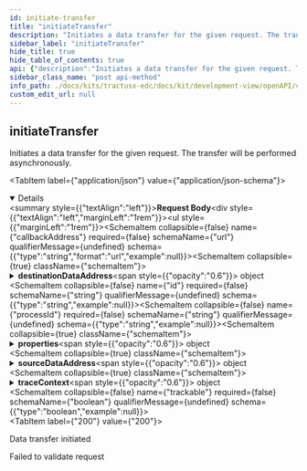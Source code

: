```yaml
---
id: initiate-transfer
title: "initiateTransfer"
description: "Initiates a data transfer for the given request. The transfer will be performed asynchronously."
sidebar_label: "initiateTransfer"
hide_title: true
hide_table_of_contents: true
api: {"description":"Initiates a data transfer for the given request. The transfer will be performed asynchronously.","operationId":"initiateTransfer","requestBody":{"content":{"application/json":{"schema":{"type":"object","example":null,"properties":{"callbackAddress":{"type":"string","format":"url","example":null},"destinationDataAddress":{"type":"object","example":null,"properties":{"properties":{"type":"object","additionalProperties":{"type":"string","example":null},"example":null}},"title":"DataAddress"},"id":{"type":"string","example":null},"processId":{"type":"string","example":null},"properties":{"type":"object","additionalProperties":{"type":"string","example":null},"example":null},"sourceDataAddress":{"type":"object","example":null,"properties":{"properties":{"type":"object","additionalProperties":{"type":"string","example":null},"example":null}},"title":"DataAddress"},"traceContext":{"type":"object","additionalProperties":{"type":"string","example":null},"example":null},"trackable":{"type":"boolean","example":null}},"title":"DataFlowRequest"}}}},"responses":{"200":{"description":"Data transfer initiated"},"400":{"description":"Failed to validate request"}},"tags":["Data Plane control API"],"method":"post","path":"/transfer","jsonRequestBodyExample":null,"info":{"title":"EDC Data Plane API","description":null,"version":"0.0.1-SNAPSHOT"},"postman":{"name":"initiate Transfer","description":{"content":"Initiates a data transfer for the given request. The transfer will be performed asynchronously.","type":"text/plain"},"url":{"path":["transfer"],"host":["{{baseUrl}}"],"query":[],"variable":[]},"header":[{"key":"Content-Type","value":"application/json"}],"method":"POST","body":{"mode":"raw","raw":"\"\"","options":{"raw":{"language":"json"}}}}}
sidebar_class_name: "post api-method"
info_path: ./docs/kits/tractusx-edc/docs/kit/development-view/openAPI/control-api/data-plane-api/edc-data-plane-api
custom_edit_url: null
---
```



## initiateTransfer



Initiates a data transfer for the given request. The transfer will be performed asynchronously.

<MimeTabs><TabItem label={"application/json"} value={"application/json-schema"}><details style={{}} data-collapsed={false} open={true}><summary style={{"textAlign":"left"}}><strong>Request Body</strong></summary><div style={{"textAlign":"left","marginLeft":"1rem"}}></div><ul style={{"marginLeft":"1rem"}}><SchemaItem collapsible={false} name={"callbackAddress"} required={false} schemaName={"url"} qualifierMessage={undefined} schema={{"type":"string","format":"url","example":null}}></SchemaItem><SchemaItem collapsible={true} className={"schemaItem"}><details style={{}}><summary style={{}}><strong>destinationDataAddress</strong><span style={{"opacity":"0.6"}}> object</span></summary><div style={{"marginLeft":"1rem"}}><SchemaItem collapsible={true} className={"schemaItem"}><details style={{}}><summary style={{}}><strong>properties</strong><span style={{"opacity":"0.6"}}> object</span></summary><div style={{"marginLeft":"1rem"}}><li><div><code>property name*</code><span style={{"opacity":"0.6"}}> string</span></div></li></div></details></SchemaItem></div></details></SchemaItem><SchemaItem collapsible={false} name={"id"} required={false} schemaName={"string"} qualifierMessage={undefined} schema={{"type":"string","example":null}}></SchemaItem><SchemaItem collapsible={false} name={"processId"} required={false} schemaName={"string"} qualifierMessage={undefined} schema={{"type":"string","example":null}}></SchemaItem><SchemaItem collapsible={true} className={"schemaItem"}><details style={{}}><summary style={{}}><strong>properties</strong><span style={{"opacity":"0.6"}}> object</span></summary><div style={{"marginLeft":"1rem"}}><li><div><code>property name*</code><span style={{"opacity":"0.6"}}> string</span></div></li></div></details></SchemaItem><SchemaItem collapsible={true} className={"schemaItem"}><details style={{}}><summary style={{}}><strong>sourceDataAddress</strong><span style={{"opacity":"0.6"}}> object</span></summary><div style={{"marginLeft":"1rem"}}><SchemaItem collapsible={true} className={"schemaItem"}><details style={{}}><summary style={{}}><strong>properties</strong><span style={{"opacity":"0.6"}}> object</span></summary><div style={{"marginLeft":"1rem"}}><li><div><code>property name*</code><span style={{"opacity":"0.6"}}> string</span></div></li></div></details></SchemaItem></div></details></SchemaItem><SchemaItem collapsible={true} className={"schemaItem"}><details style={{}}><summary style={{}}><strong>traceContext</strong><span style={{"opacity":"0.6"}}> object</span></summary><div style={{"marginLeft":"1rem"}}><li><div><code>property name*</code><span style={{"opacity":"0.6"}}> string</span></div></li></div></details></SchemaItem><SchemaItem collapsible={false} name={"trackable"} required={false} schemaName={"boolean"} qualifierMessage={undefined} schema={{"type":"boolean","example":null}}></SchemaItem></ul></details></TabItem></MimeTabs><div><ApiTabs><TabItem label={"200"} value={"200"}><div>

Data transfer initiated

</div><div></div></TabItem><TabItem label={"400"} value={"400"}><div>

Failed to validate request

</div><div></div></TabItem></ApiTabs></div>
      